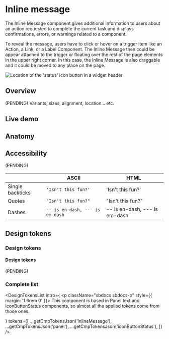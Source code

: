 


<Meta title="Components/InlineMessage" />

# Inline message

The Inline Message component gives additional information to users about an action requested to complete the current task and displays confirmations, errors, or warnings related to a component.

<section className="row gy-4 row-cols-1 row-cols-sm-2 margin-top--lg">
  <div class="col-8">
<p class="sbdocs sbdocs-p margin-none">To reveal the message, users have to click or hover on a trigger item like an Action, a Link, or a Label Component. The Inline Message then could be appear attached to the trigger or floating over the rest of the page elements in the upper right corner. In this case, the Inline Message is also draggable and it could be moved to any place on the page.</p>
  </div>
  <div class="col-4">
  <img
        alt="Location of the 'status' icon button in a widget header"
        src="img/inline-message-overview-3.jpg"
      />
      </div>
</section>


## Overview

(PENDING) Variants, sizes, alignment, location... etc.

## Live demo

<LiveDemo
  story={Stories.Example}
  urlHtml="https://devoinc.github.io/genesys-styles"
  urlReact="https://devoinc.github.io/genesys-ui/?path=/docs/components-feedback-inlinemessage--docs"
/>

## Anatomy
<Figure>
  <Figma
    aspectRatio="4x3"
    url="https://www.figma.com/file/4f9wa0fKYIwMue6yo6nrJL/GDS---Web-Previews?page-id=21342%3A17414&node-id=21342-18570&node-type=frame&viewport=177%2C1385%2C0.84&t=AZx5BbX4bMqcGl2I-1&scaling=min-zoom&content-scaling=fixed"
  />
</Figure>

## Accessibility

(PENDING)

|                |ASCII                          |HTML                         |
|----------------|-------------------------------|-----------------------------|
|Single backticks|`'Isn't this fun?'`            |'Isn't this fun?'            |
|Quotes          |`"Isn't this fun?"`            |"Isn't this fun?"            |
|Dashes          |`-- is en-dash, --- is em-dash`|-- is en-dash, --- is em-dash|



## Design tokens

### Design tokens
#### Design tokens

(PENDING)

### Complete list

<DesignTokensList
  intro={
    <p className="sbdocs sbdocs-p" style={{ margin: '1.6rem 0' }}>
      This component is based in Panel text and IconButtonStatus components, so
      almost all the applied tokens come from those ones.
    </p>
  }
  tokens={[
    ...getCmpTokensJson('inlineMessage'),
    ...getCmpTokensJson('panel'),
    ...getCmpTokensJson('iconButtonStatus'),
  ]}
/>
